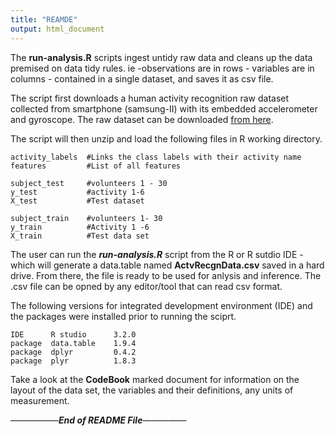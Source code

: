 ```yaml
---
title: "REAMDE"
output: html_document
---
```


The **run-analysis.R** scripts ingest untidy  raw data and cleans up the 
data premised on data tidy rules. ie -observations are in rows - variables are in
columns - contained in a single dataset, and saves it as csv file.  

The script first downloads a human activity recognition raw dataset collected from 
smartphone (samsung-II) with its embedded accelerometer and gyroscope.
The raw dataset can be downloaded [from here](https://d396qusza40orc.cloudfront.net/getdata%2Fprojectfiles%2FUCI%20HAR%20Dataset.zip). 

The script will then unzip and load the following files in R  working directory. 
```
activity_labels  #Links the class labels with their activity name
features         #List of all features

subject_test     #volunteers 1 - 30
y_test           #activity 1-6
X_test           #Test dataset

subject_train    #volunteers 1- 30
y_train          #Activity 1 -6
X_train          #Test data set
```

The user can run the **_run-analysis.R_** script from the R or R sutdio IDE - which will generate a data.table 
named **ActvRecgnData.csv** saved in a hard drive. From there, the file is ready 
to be used for anlysis and inference.  The .csv file can be opned by any editor/tool that can read csv format. 

The following versions for integrated development environment (IDE)  and the packages were  installed prior to running the sciprt.
    

    IDE      R studio      3.2.0
    package  data.table    1.9.4 
    package  dplyr         0.4.2      
    package  plyr          1.8.3 
    
Take a look at the **CodeBook** marked document for information on the layout of the data set, the variables
and their definitions, any units of measurement.




-----------------**_End of README File_**---------------
